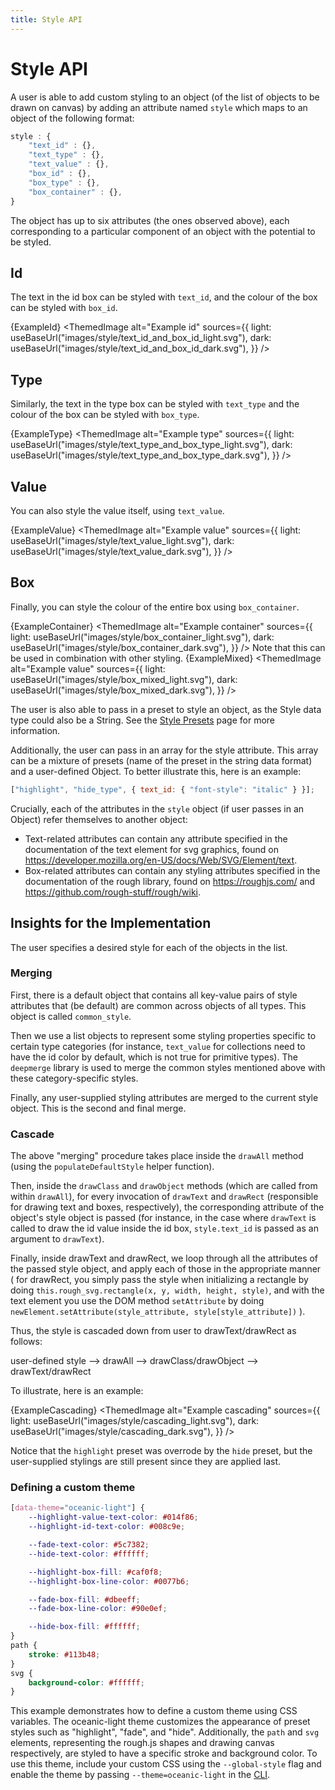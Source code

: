 ```yaml
---
title: Style API
---
```




# Style API

A user is able to add custom styling to an object
(of the list of objects to be drawn on canvas) by
adding an attribute named `style` which maps to an object of the
following format:

```javascript
style : {
    "text_id" : {},
    "text_type" : {},
    "text_value" : {},
    "box_id" : {},
    "box_type" : {},
    "box_container" : {},
}
```

The object has up to six attributes (the ones observed above), each
corresponding to a particular component of an object with the potential
to be styled.

## Id

The text in the id box can be styled with `text_id`, and the colour of the box can be styled with `box_id`.

<CodeBlock language="json">{ExampleId}</CodeBlock>
<ThemedImage
    alt="Example id"
    sources={{
        light: useBaseUrl("images/style/text_id_and_box_id_light.svg"),
        dark: useBaseUrl("images/style/text_id_and_box_id_dark.svg"),
    }}
/>

## Type

Similarly, the text in the type box can be styled with `text_type` and the colour of the box can be styled with `box_type`.

<CodeBlock language="json">{ExampleType}</CodeBlock>
<ThemedImage
    alt="Example type"
    sources={{
        light: useBaseUrl("images/style/text_type_and_box_type_light.svg"),
        dark: useBaseUrl("images/style/text_type_and_box_type_dark.svg"),
    }}
/>

## Value

You can also style the value itself, using `text_value`.

<CodeBlock language="json">{ExampleValue}</CodeBlock>
<ThemedImage
    alt="Example value"
    sources={{
        light: useBaseUrl("images/style/text_value_light.svg"),
        dark: useBaseUrl("images/style/text_value_dark.svg"),
    }}
/>

## Box

Finally, you can style the colour of the entire box using `box_container`.

<CodeBlock language="json">{ExampleContainer}</CodeBlock>
<ThemedImage
    alt="Example container"
    sources={{
        light: useBaseUrl("images/style/box_container_light.svg"),
        dark: useBaseUrl("images/style/box_container_dark.svg"),
    }}
/>
Note that this can be used in combination with other styling.
<CodeBlock language="json">{ExampleMixed}</CodeBlock>
<ThemedImage
    alt="Example value"
    sources={{
        light: useBaseUrl("images/style/box_mixed_light.svg"),
        dark: useBaseUrl("images/style/box_mixed_dark.svg"),
    }}
/>

The user is also able to pass in a preset to style an object, as the Style data type could also be a String.
See the [Style Presets](./05-presets.mdx) page for more information.

Additionally, the user can pass in an array for the style attribute. This array can be
a mixture of presets (name of the preset in the string data format) and a user-defined
Object. To better illustrate this, here is an example:

```javascript
["highlight", "hide_type", { text_id: { "font-style": "italic" } }];
```

Crucially, each of the attributes in the `style` object (if user passes in an Object)
refer themselves to another object:

- Text-related attributes can contain any attribute specified in the
  documentation of the text element for svg graphics, found on
  https://developer.mozilla.org/en-US/docs/Web/SVG/Element/text.
- Box-related attributes can contain any styling attributes specified in the
  documentation of the rough library, found on https://roughjs.com/ and
  https://github.com/rough-stuff/rough/wiki.

## Insights for the Implementation

The user specifies a desired style for each of the objects in the list.

### Merging

First, there is a default object that contains all key-value pairs of style attributes
that (be default) are common across objects of all types. This object is called `common_style`.

Then we use a list objects to represent some styling properties specific to certain type categories
(for instance, `text_value` for collections need to have the id color by default, which
is not true for primitive types). The `deepmerge` library is used to merge the common styles
mentioned above with these category-specific styles.

Finally, any user-supplied styling attributes are merged to the current style object.
This is the second and final merge.

### Cascade

The above "merging" procedure takes place inside the `drawAll` method (using the
`populateDefaultStyle` helper function).

Then, inside the `drawClass` and `drawObject` methods (which are called from within
`drawAll`), for every invocation of `drawText` and `drawRect` (responsible for drawing
text and boxes, respectively), the corresponding attribute of the object's style
object is passed (for instance, in the case where `drawText` is called to draw the id value
inside the id box, `style.text_id` is passed as an argument to `drawText`).

Finally, inside drawText and drawRect, we loop through all the attributes of the
passed style object, and apply each of those in the appropriate manner (
for drawRect, you simply pass the style when initializing a rectangle by doing
`this.rough_svg.rectangle(x, y, width, height, style)`, and with the text element you
use the DOM method `setAttribute` by doing `newElement.setAttribute(style_attribute, style[style_attribute])`
).

Thus, the style is cascaded down from user to drawText/drawRect as follows:

user-defined style --> drawAll --> drawClass/drawObject --> drawText/drawRect

To illustrate, here is an example:

<CodeBlock language="json">{ExampleCascading}</CodeBlock>
<ThemedImage
    alt="Example cascading"
    sources={{
        light: useBaseUrl("images/style/cascading_light.svg"),
        dark: useBaseUrl("images/style/cascading_dark.svg"),
    }}
/>

Notice that the `highlight` preset was overrode by the `hide` preset, but the user-supplied stylings are still present since they are applied last.

### Defining a custom theme

```css
[data-theme="oceanic-light"] {
    --highlight-value-text-color: #014f86;
    --highlight-id-text-color: #008c9e;

    --fade-text-color: #5c7382;
    --hide-text-color: #ffffff;

    --highlight-box-fill: #caf0f8;
    --highlight-box-line-color: #0077b6;

    --fade-box-fill: #dbeeff;
    --fade-box-line-color: #90e0ef;

    --hide-box-fill: #ffffff;
}
path {
    stroke: #113b48;
}
svg {
    background-color: #ffffff;
}
```

This example demonstrates how to define a custom theme using CSS variables. The oceanic-light theme customizes the
appearance of preset styles such as "highlight", "fade", and "hide". Additionally, the `path` and `svg` elements,
representing the rough.js shapes and drawing canvas respectively, are styled to have a specific stroke and background color.
To use this theme, include your custom CSS using the `--global-style` flag and enable the theme by passing
`--theme=oceanic-light` in the [CLI](06-cli.md).
